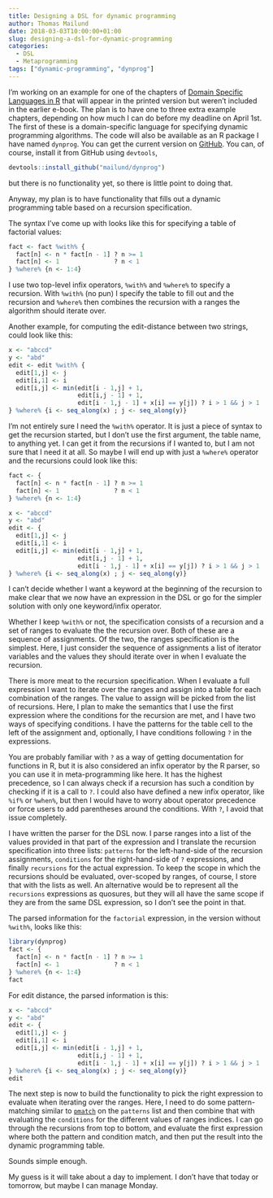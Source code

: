 ```yaml
---
title: Designing a DSL for dynamic programming
author: Thomas Mailund
date: 2018-03-03T10:00:00+01:00
slug: designing-a-dsl-for-dynamic-programming
categories:
  - DSL
  - Metaprogramming
tags: ["dynamic-programming", "dynprog"]
---
```


I'm working on an example for one of the chapters of [Domain Specific Languages in R](http://amzn.to/2FO5MiQ) that will appear in the printed version but weren't included in the earlier e-book. The plan is to have one to three extra example chapters, depending on how much I can do before my deadline on April 1st. The first of these is a domain-specific language for specifying dynamic programming algorithms. The code will also be available as an R package I have named `dynprog`. You can get the current version on [GitHub](https://github.com/mailund/dynprog). You can, of course, install it from GitHub using `devtools`, 

```r
devtools::install_github("mailund/dynprog")
```

but there is no functionality yet, so there is little point to doing that.

Anyway, my plan is to have functionality that fills out a dynamic programming table based on a recursion specification.

The syntax I've come up with looks like this for specifying a table of factorial values:

```r
fact <- fact %with% {
  fact[n] <- n * fact[n - 1] ? n >= 1
  fact[n] <- 1               ? n < 1
} %where% {n <- 1:4}
```

I use two top-level infix operators, `%with%` and `%where%` to specify a recursion. With `%with%` (no pun) I specify the table to fill out and the recursion and `%where%` then combines the recursion with a ranges the algorithm should iterate over.

Another example, for computing the edit-distance between two strings, could look like this:

```r
x <- "abccd"
y <- "abd"
edit <- edit %with% {
  edit[1,j] <- j
  edit[i,1] <- i
  edit[i,j] <- min(edit[i - 1,j] + 1,
                   edit[i,j - 1] + 1,
                   edit[i - 1,j - 1] + x[i] == y[j]) ? i > 1 && j > 1
} %where% {i <- seq_along(x) ; j <- seq_along(y)}
```

I'm not entirely sure I need the `%with%` operator. It is just a piece of syntax to get the recursion started, but I don't use the first argument, the table name, to anything yet. I can get it from the recursions if I wanted to, but I am not sure that I need it at all. So maybe I will end up with just a `%where%` operator and the recursions could look like this:

```r
fact <- {
  fact[n] <- n * fact[n - 1] ? n >= 1
  fact[n] <- 1               ? n < 1
} %where% {n <- 1:4}

x <- "abccd"
y <- "abd"
edit <- {
  edit[1,j] <- j
  edit[i,1] <- i
  edit[i,j] <- min(edit[i - 1,j] + 1,
                   edit[i,j - 1] + 1,
                   edit[i - 1,j - 1] + x[i] == y[j]) ? i > 1 && j > 1
} %where% {i <- seq_along(x) ; j <- seq_along(y)}
```

I can't decide whether I want a keyword at the beginning of the recursion to make clear that we now have an expression in the DSL or go for the simpler solution with only one keyword/infix operator.

Whether I keep `%with%` or not, the specification consists of a recursion and a set of ranges to evaluate the the recursion over. Both of these are a sequence of assignments. Of the two, the ranges specification is the simplest. Here, I just consider the sequence of assignments a list of iterator variables and the values they should iterate over in when I evaluate the recursion.

There is more meat to the recursion specification. When I evaluate a full expression I want to iterate over the ranges and assign into a table for each combination of the ranges. The value to assign will be picked from the list of recursions. Here, I plan to make the semantics that I use the first expression where the conditions for the recursion are met, and I have two ways of specifying conditions. I have the patterns for the table cell to the left of the assignment and, optionally, I have conditions following `?` in the expressions.

You are probably familiar with `?` as a way of getting documentation for functions in R, but it is also considered an infix operator by the R parser, so you can use it in meta-programming like here. It has the highest precedence, so I can always check if a recursion has such a condition by checking if it is a call to `?`. I could also have defined a new infix operator, like `%if%` or `%when%`, but then I would have to worry about operator precedence or force users to add parentheses around the conditions. With `?`, I avoid that issue completely.

I have written the parser for the DSL now. I parse ranges into a list of the values provided in that part of the expression and I translate the recursion specification into three lists: `patterns` for the left-hand-side of the recursion assignments, `conditions` for the right-hand-side of `?` expressions, and finally `recursions` for the actual expression. To keep the scope in which the recursions should be evaluated, over-scoped by ranges, of course, I store that with the lists as well. An alternative would be to represent all the `recursions` expressions as quosures, but they will all have the same scope if they are from the same DSL expression, so I don't see the point in that.

The parsed information for the `factorial` expression, in the version without `%with%`, looks like this:

```r
library(dynprog)
fact <- {
  fact[n] <- n * fact[n - 1] ? n >= 1
  fact[n] <- 1               ? n < 1
} %where% {n <- 1:4}
fact
```

For edit distance, the parsed information is this:

```r
x <- "abccd"
y <- "abd"
edit <- {
  edit[1,j] <- j
  edit[i,1] <- i
  edit[i,j] <- min(edit[i - 1,j] + 1,
                   edit[i,j - 1] + 1,
                   edit[i - 1,j - 1] + x[i] == y[j]) ? i > 1 && j > 1
} %where% {i <- seq_along(x) ; j <- seq_along(y)}
edit
```

The next step is now to build the functionality to pick the right expression to evaluate when iterating over the ranges. Here, I need to do some pattern-matching similar to [`pmatch`](http://github.com/mailund/pmatch) on the `patterns` list and then combine that with evaluating the `conditions` for the different values of ranges indices. I can go through the recursions from top to bottom, and evaluate the first expression where both the pattern and condition match, and then put the result into the dynamic programming table.

Sounds simple enough.

My guess is it will take about a day to implement. I don't have that today or tomorrow, but maybe I can manage Monday.
